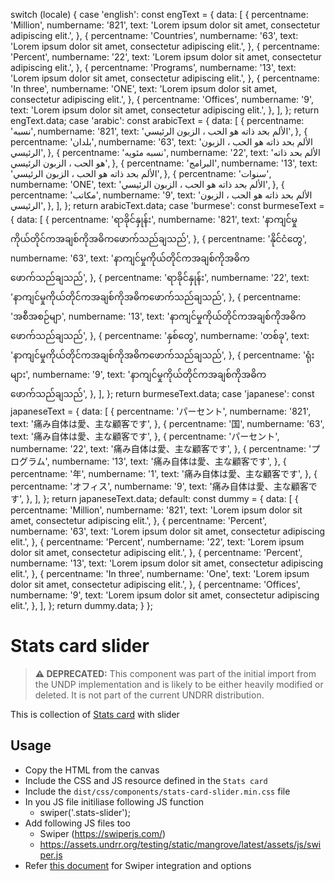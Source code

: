 
  switch (locale) {
    case 'english':
      const engText = {
        data: [
          {
            percentname: 'Million',
            numbername: '821',
            text: 'Lorem ipsum dolor sit amet, consectetur adipiscing elit.',
          },
          {
            percentname: 'Countries',
            numbername: '63',
            text: 'Lorem ipsum dolor sit amet, consectetur adipiscing elit.',
          },
          {
            percentname: 'Percent',
            numbername: '22',
            text: 'Lorem ipsum dolor sit amet, consectetur adipiscing elit.',
          },
          {
            percentname: 'Programs',
            numbername: '13',
            text: 'Lorem ipsum dolor sit amet, consectetur adipiscing elit.',
          },
          {
            percentname: 'In three',
            numbername: 'ONE',
            text: 'Lorem ipsum dolor sit amet, consectetur adipiscing elit.',
          },
          {
            percentname: 'Offices',
            numbername: '9',
            text: 'Lorem ipsum dolor sit amet, consectetur adipiscing elit.',
          },
        ],
      };
      return engText.data;
    case 'arabic':
      const arabicText = {
        data: [
          {
            percentname: 'نسبه',
            numbername: '821',
            text: 'الألم بحد ذاته هو الحب ، الزبون الرئيسي',
          },
          {
            percentname: 'بلدان',
            numbername: '63',
            text: 'الألم بحد ذاته هو الحب ، الزبون الرئيسي',
          },
          {
            percentname: 'نسبه مئويه',
            numbername: '22',
            text: 'الألم بحد ذاته هو الحب ، الزبون الرئيسي',
          },
          {
            percentname: 'البرامج',
            numbername: '13',
            text: 'الألم بحد ذاته هو الحب ، الزبون الرئيسي',
          },
          {
            percentname: 'سنوات',
            numbername: 'ONE',
            text: 'الألم بحد ذاته هو الحب ، الزبون الرئيسي',
          },
          {
            percentname: 'مكاتب',
            numbername: '9',
            text: 'الألم بحد ذاته هو الحب ، الزبون الرئيسي',
          },
        ],
      };
      return arabicText.data;
    case 'burmese':
      const burmeseText = {
        data: [
          {
            percentname: 'ရာခိုင်နှုန်း',
            numbername: '821',
            text: 'နာကျင်မှုကိုယ်တိုင်ကအချစ်ကိုအဓိကဖောက်သည်ချသည်',
          },
          {
            percentname: 'နိုင်ငံတွေ',
            numbername: '63',
            text: 'နာကျင်မှုကိုယ်တိုင်ကအချစ်ကိုအဓိကဖောက်သည်ချသည်',
          },
          {
            percentname: 'ရာခိုင်နှုန်း',
            numbername: '22',
            text: 'နာကျင်မှုကိုယ်တိုင်ကအချစ်ကိုအဓိကဖောက်သည်ချသည်',
          },
          {
            percentname: 'အစီအစဉ်မျာ',
            numbername: '13',
            text: 'နာကျင်မှုကိုယ်တိုင်ကအချစ်ကိုအဓိကဖောက်သည်ချသည်',
          },
          {
            percentname: 'နှစ်တွေ',
            numbername: 'တစ်ခု',
            text: 'နာကျင်မှုကိုယ်တိုင်ကအချစ်ကိုအဓိကဖောက်သည်ချသည်',
          },
          {
            percentname: 'ရုံးများ',
            numbername: '9',
            text: 'နာကျင်မှုကိုယ်တိုင်ကအချစ်ကိုအဓိကဖောက်သည်ချသည်',
          },
        ],
      };
      return burmeseText.data;
    case 'japanese':
      const japaneseText = {
        data: [
          {
            percentname: 'パーセント',
            numbername: '821',
            text: '痛み自体は愛、主な顧客です',
          },
          {
            percentname: '国',
            numbername: '63',
            text: '痛み自体は愛、主な顧客です',
          },
          {
            percentname: 'パーセント',
            numbername: '22',
            text: '痛み自体は愛、主な顧客です',
          },
          {
            percentname: 'プログラム',
            numbername: '13',
            text: '痛み自体は愛、主な顧客です',
          },
          {
            percentname: '年',
            numbername: '1',
            text: '痛み自体は愛、主な顧客です',
          },
          {
            percentname: 'オフィス',
            numbername: '9',
            text: '痛み自体は愛、主な顧客です',
          },
        ],
      };
      return japaneseText.data;
    default:
      const dummy = {
        data: [
          {
            percentname: 'Million',
            numbername: '821',
            text: 'Lorem ipsum dolor sit amet, consectetur adipiscing elit.',
          },
          {
            percentname: 'Percent',
            numbername: '63',
            text: 'Lorem ipsum dolor sit amet, consectetur adipiscing elit.',
          },
          {
            percentname: 'Percent',
            numbername: '22',
            text: 'Lorem ipsum dolor sit amet, consectetur adipiscing elit.',
          },
          {
            percentname: 'Percent',
            numbername: '13',
            text: 'Lorem ipsum dolor sit amet, consectetur adipiscing elit.',
          },
          {
            percentname: 'In three',
            numbername: 'One',
            text: 'Lorem ipsum dolor sit amet, consectetur adipiscing elit.',
          },
          {
            percentname: 'Offices',
            numbername: '9',
            text: 'Lorem ipsum dolor sit amet, consectetur adipiscing elit.',
          },
        ],
      };
      return dummy.data;
  }
};

<Meta of={StatsCardSliderStories} />

# Stats card slider

> **⚠️ DEPRECATED:** This component was part of the initial import from the UNDP implementation and is likely to be either heavily modified or deleted. It is not part of the current UNDRR distribution.

This is collection of [Stats card](/docs/components-ui-components-cards-stats-card--stats-card) with slider

<Canvas>
  <Story of={StatsCardSliderStories.StatsCardSlider} />
</Canvas>

## Usage

- Copy the HTML from the canvas
- Include the CSS and JS resource defined in the `Stats card`
- Include the `dist/css/components/stats-card-slider.min.css` file
- In you JS file initiliase following JS function
  - swiper('.stats-slider');
- Add following JS files too
  - Swiper (https://swiperjs.com/)
  - https://assets.undrr.org/testing/static/mangrove/latest/assets/js/swiper.js
- Refer [this document](https://github.com/unisdr/undrr-mangrove/wiki/Swiper-documentation) for Swiper integration and options
